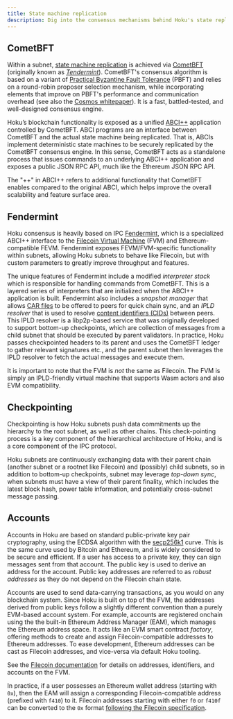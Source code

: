 ```yaml
---
title: State machine replication
description: Dig into the consensus mechanisms behind Hoku's state replication.
---
```



## CometBFT

Within a subnet,
[state machine replication](https://en.wikipedia.org/wiki/State_machine_replication) is achieved via
[CometBFT](https://cometbft.com/) (originally known as
[_Tendermint_](https://atrium.lib.uoguelph.ca/items/5459099e-67aa-4a23-83ae-d3471d8d8336)).
CometBFT's consensus algorithm is based on a variant of
[Practical Byzantine Fault Tolerance](https://dl.acm.org/doi/abs/10.1145/571637.571640) (PBFT) and
relies on a round-robin proposer selection mechanism, while incorporating elements that improve on
PBFT's performance and communication overhead (see also the
[Cosmos whitepaper](https://cosmos.network/resources/whitepaper)). It is a fast, battled-tested, and
well-designed consensus engine.

Hoku’s blockchain functionality is exposed as a unified
[ABCI++](https://members.delphidigital.io/learn/abci) application controlled by CometBFT. ABCI
programs are an interface between CometBFT and the actual state machine being replicated. That is,
ABCIs implement deterministic state machines to be securely replicated by the CometBFT consensus
engine. In this sense, CometBFT acts as a standalone process that issues commands to an underlying
ABCI++ application and exposes a public JSON RPC API, much like the Ethereum JSON RPC API.

<Callout>
The "++" in ABCI++ refers to additional functionality that CometBFT enables compared to the original ABCI, which helps improve the overall scalability and feature surface area.

</Callout>

## Fendermint

Hoku consensus is heavily based on IPC
[Fendermint](https://github.com/consensus-shipyard/ipc/tree/main/fendermint), which is a specialized
ABCI++ interface to the
[Filecoin Virtual Machine](https://docs.filecoin.io/smart-contracts/fundamentals/the-fvm) (FVM) and
Ethereum-compatible FEVM. Fendermint exposes FEVM/FVM-specific functionality within subnets,
allowing Hoku subnets to behave like Filecoin, but with custom parameters to greatly improve
throughput and features.

The unique features of Fendermint include a modified _interpreter stack_ which is responsible for
handling commands from CometBFT. This is a layered series of interpreters that are initialized when
the ABCI++ application is built. Fendermint also includes a _snapshot manager_ that allows
[CAR files](https://ipld.io/specs/transport/car/) to be offered to peers for quick chain sync, and
an _IPLD resolver_ that is used to resolve
[content identifiers (CIDs)](https://docs.ipfs.tech/concepts/content-addressing/#) between peers.
This IPLD resolver is a libp2p-based service that was originally developed to support bottom-up
checkpoints, which are collection of messages from a child subnet that should be executed by parent
validators. In practice, Hoku passes checkpointed headers to its parent and uses the CometBFT ledger
to gather relevant signatures etc., and the parent subnet then leverages the IPLD resolver to fetch
the actual messages and execute them.

<Callout>

It is important to note that the FVM is _not_ the same as Filecoin. The FVM is simply an
IPLD-friendly virtual machine that supports Wasm actors and also EVM compatibility.

</Callout>

## Checkpointing

Checkpointing is how Hoku subnets push data commitments up the hierarchy to the root subnet, as well
as other chains. This check-pointing process is a key component of the hierarchical architecture of
Hoku, and is a core component of the IPC protocol.

Hoku subnets are continuously exchanging data with their parent chain (another subnet or a rootnet
like Filecoin) and (possibly) child subnets, so in addition to bottom-up checkpoints, subnet may
leverage _top-down sync_, when subnets must have a view of their parent finality, which includes the
latest block hash, power table information, and potentially cross-subnet message passing.

## Accounts

Accounts in Hoku are based on standard public-private key pair cryptography, using the ECDSA
algorithm with the [secp256k1](https://en.bitcoin.it/wiki/Secp256k1) curve. This is the same curve
used by Bitcoin and Ethereum, and is widely considered to be secure and efficient. If a user has
access to a private key, they can sign messages sent from that account. The public key is used to
derive an address for the account. Public key addresses are referred to as _robust addresses_ as
they do not depend on the Filecoin chain state.

Accounts are used to send data-carrying transactions, as you would on any blockchain system. Since
Hoku is built on top of the FVM, the addresses derived from public keys follow a slightly different
convention than a purely EVM-based account system. For example, accounts are registered onchain
using the the built-in Ethereum Address Manager (EAM), which manages the Ethereum address space. It
acts like an EVM smart contract _factory_, offering methods to create and assign Filecoin-compatible
addresses to Ethereum addresses. To ease development, Ethereum addresses can be cast as Filecoin
addresses, and vice-versa via default Hoku tooling.

<Callout>

See the
[Filecoin documentation](https://docs.filecoin.io/basics/the-blockchain/addresses#public-keys) for
details on addresses, identifiers, and accounts on the FVM.

</Callout>

In practice, if a user possesses an Ethereum wallet address (starting with `0x`), then the EAM will
assign a corresponding Filecoin-compatible address (prefixed with `f410`) to it. Filecoin addresses
starting with either `f0` or `f410f` can be converted to the `0x` format
[following the Filecoin specification](https://docs.filecoin.io/smart-contracts/filecoin-evm-runtime/address-types#converting-to-a-0x-style-address).
